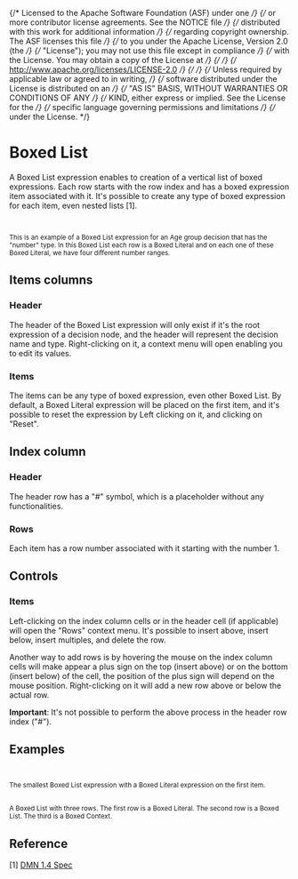 {/* Licensed to the Apache Software Foundation (ASF) under one */}
{/* or more contributor license agreements. See the NOTICE file */}
{/* distributed with this work for additional information */}
{/* regarding copyright ownership. The ASF licenses this file */}
{/* to you under the Apache License, Version 2.0 (the */}
{/* "License"); you may not use this file except in compliance */}
{/* with the License. You may obtain a copy of the License at */}
{/*  */}
{/* http://www.apache.org/licenses/LICENSE-2.0 */}
{/*  */}
{/* Unless required by applicable law or agreed to in writing, */}
{/* software distributed under the License is distributed on an */}
{/* "AS IS" BASIS, WITHOUT WARRANTIES OR CONDITIONS OF ANY */}
{/* KIND, either express or implied. See the License for the */}
{/* specific language governing permissions and limitations */}
{/* under the License. */}


<Meta title="MDX/List" of={List} />

# Boxed List

A Boxed List expression enables to creation of a vertical list of boxed expressions.
Each row starts with the row index and has a boxed expression item associated with it.
It's possible to create any type of boxed expression for each item, even nested lists [1].

<div style={{ display: "flex", flexDirection: "row" }}>
  <Story of={List.AgeGroups} />
  <small>
    <br />
    <br />
    This is an example of a Boxed List expression for an Age group decision that has the "number" type. In this Boxed
    List each row is a Boxed Literal and on each one of these Boxed Literal, we have four different number ranges.
  </small>
</div>

## Items columns

### Header

The header of the Boxed List expression will only exist if it's the root expression
of a decision node, and the header will represent the decision name and type.
Right-clicking on it, a context menu will open enabling you to edit its values.

### Items

The items can be any type of boxed expression, even other Boxed List. By default, a Boxed Literal expression will be placed
on the first item, and it's possible to reset the expression by Left clicking on it, and clicking on "Reset".

## Index column

### Header

The header row has a "#" symbol, which is a placeholder without any functionalities.

### Rows

Each item has a row number associated with it starting with the number 1.

## Controls

### Items

Left-clicking on the index column cells or in the header cell (if applicable) will open the "Rows" context menu.
It's possible to insert above, insert below, insert multiples, and delete the row.

Another way to add rows is by hovering the mouse on the index column cells will make appear a plus sign on the top (insert above)
or on the bottom (insert below) of the cell, the position of the plus sign will depend on the mouse position.
Right-clicking on it will add a new row above or below the actual row.

**Important**: It's not possible to perform the above process in the header row index ("#").

## Examples

<div style={{ display: "flex", flexDirection: "column"}}>
  <div style={{ display: "flex", flexDirection: "row"}}>
    <Story of={List.Base} />
    <small>
      <br/>
      <br/>
      The smallest Boxed List expression with a Boxed Literal expression on the first item.
    </small>
  </div>

  <div style={{ display: "flex", flexDirection: "row"}}>
    <Story of={List.Nested} />
    <small>
      <br/>
      <br/>
      A Boxed List with three rows. The first row is a Boxed Literal. The second row is
      a Boxed List. The third is a Boxed Context.
    </small>
  </div>
</div>

## Reference

[1] [DMN 1.4 Spec](https://www.omg.org/spec/DMN/1.4/Beta1/PDF#page=107)
